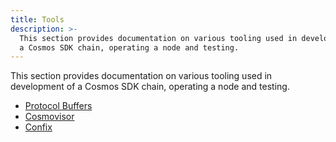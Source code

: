 ```yaml
---
title: Tools
description: >-
  This section provides documentation on various tooling used in development of
  a Cosmos SDK chain, operating a node and testing.
---
```


This section provides documentation on various tooling used in development of a Cosmos SDK chain, operating a node and testing.

* [Protocol Buffers](/docs/sdk/v0.47/build/tooling/protobuf)
* [Cosmovisor](/docs/sdk/v0.47/build/tooling/cosmovisor)
* [Confix](/docs/sdk/v0.47/build/tooling/protobuf)
